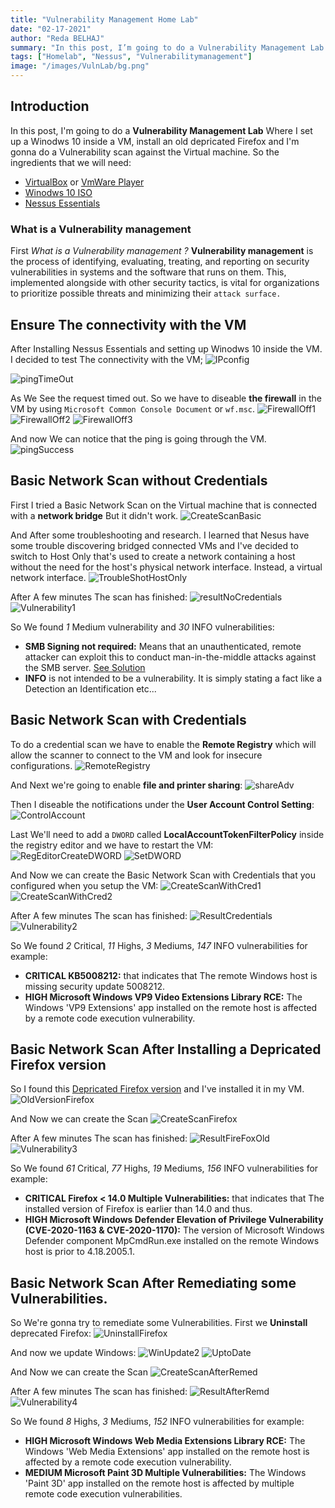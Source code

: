 ```yaml
---
title: "Vulnerability Management Home Lab"
date: "02-17-2021"
author: "Reda BELHAJ"
summary: "In this post, I’m going to do a Vulnerability Management Lab Where I set up a Winodws 10 inside a VM, install an old depricated Firefox and I’m gonna do a Vulnerability scan against the Virtual machine."
tags: ["Homelab", "Nessus", "Vulnerabilitymanagement"]
image: "/images/VulnLab/bg.png"
---
```


## Introduction
In this post, I'm going to do a **Vulnerability Management Lab** Where I set up a Winodws 10 inside a VM, install an old depricated Firefox and I'm gonna do a Vulnerability scan against the Virtual machine. So the ingredients that we will need:
- [VirtualBox](https://www.virtualbox.org/wiki/Downloads) or [VmWare Player](https://customerconnect.vmware.com/en/downloads/info/slug/desktop_end_user_computing/vmware_workstation_player/16_0)
- [Winodws 10 ISO](https://vercel.com/home)
- [Nessus Essentials](https://www.tenable.com/products/nessus/nessus-essentials)

### What is a Vulnerability management
First *What is a Vulnerability management ?* **Vulnerability management** is the process of identifying, evaluating, treating, and reporting on security vulnerabilities in systems and the software that runs on them. This, implemented alongside with other security tactics, is vital for organizations to prioritize possible threats and minimizing their `attack surface.`

## Ensure The connectivity with the VM
After Installing Nessus Essentials and setting up Winodws 10 inside the VM. I decided to test The connectivity with the VM;
![IPconfig](/images/VulnLab/ipconfig.JPG)

![pingTimeOut](/images/VulnLab/pingTimeOut.JPG)

As We See the request timed out. So we have to diseable **the firewall** in the VM by using `Microsoft Common Console Document` or `wf.msc`.
![FirewallOff1](/images/VulnLab/FirewallOff1.JPG)
![FirewallOff2](/images/VulnLab/FirewallOff2.JPG)
![FirewallOff3](/images/VulnLab/FirewallOff3.JPG)

And now We can notice that the ping is going through the VM.
![pingSuccess](/images/VulnLab/pingSuccess.JPG)

## Basic Network Scan without Credentials
First I tried a Basic Network Scan on the Virtual machine that is connected with a **network bridge** But it didn't work.
![CreateScanBasic](/images/VulnLab/CreateScanBasic.JPG)

And After some troubleshooting and research. I learned that Nesus have some trouble discovering bridged connected VMs and I've decided to switch to Host Only that's used to create a network containing a host without the need for the host's physical network interface. Instead, a virtual network interface.
![TroubleShotHostOnly](/images/VulnLab/TroubleShotHostOnly.JPG)

After A few minutes The scan has finished:
![resultNoCredentials](/images/VulnLab/resultNoCredentials.JPG)
![Vulnerability1](/images/VulnLab/Vulnerability1.JPG)

So We found *1* Medium vulnerability and *30* INFO vulnerabilities:
- **SMB Signing not required:** Means that an unauthenticated, remote attacker can exploit this to conduct man-in-the-middle attacks against the SMB server. [See Solution](https://www.tenable.com/plugins/nessus/57608)
- **INFO** is not intended to be a vulnerability. It is simply stating a fact like a Detection an Identification etc...

## Basic Network Scan with Credentials
To do a credential scan we have to enable the **Remote Registry** which will allow the scanner to connect to the VM and look for insecure configurations.
![RemoteRegistry](/images/VulnLab/RemoteRegistry.JPG)

And Next we're going to enable **file and printer sharing**:
![shareAdv](/images/VulnLab/shareAdv.JPG)

Then I diseable the notifications under the **User Account Control Setting**:
![ControlAccount](/images/VulnLab/ControlAccount.JPG)

Last We'll need to add a `DWORD` called **LocalAccountTokenFilterPolicy** inside the registry editor and we have to restart the VM:
![RegEditorCreateDWORD](/images/VulnLab/RegEditorCreateDWORD.JPG)
![SetDWORD](/images/VulnLab/SetDWORD.JPG)

And Now we can create the Basic Network Scan with Credentials that you configured when you setup the VM:
![CreateScanWithCred1](/images/VulnLab/CreateScanWithCred1.JPG)
![CreateScanWithCred2](/images/VulnLab/CreateScanWithCred2.JPG)

After A few minutes The scan has finished:
![ResultCredentials](/images/VulnLab/ResultCredentials.JPG)
![Vulnerability2](/images/VulnLab/Vulnerability2.JPG)

So We found *2* Critical, *11* Highs, *3* Mediums, *147* INFO vulnerabilities for example:
- **CRITICAL KB5008212:** that indicates that The remote Windows host is missing security update 5008212.
- **HIGH Microsoft Windows VP9 Video Extensions Library RCE:** The Windows 'VP9 Extensions' app installed on the remote host is affected by a remote code execution vulnerability.

## Basic Network Scan After Installing a Depricated Firefox version
So I found this [Depricated Firefox version](https://ftp.mozilla.org/pub/firefox/releases/3.6.12/win32/en-US/) and I've installed it in my VM.
![OldVersionFirefox](/images/VulnLab/OldVersionFirefox.JPG)

And Now we can create the Scan
![CreateScanFirefox](/images/VulnLab/CreateScanFirefox.JPG)

After A few minutes The scan has finished:
![ResultFireFoxOld](/images/VulnLab/ResultFireFoxOld.JPG)
![Vulnerability3](/images/VulnLab/Vulnerability3.JPG)

So We found *61* Critical, *77* Highs, *19* Mediums, *156* INFO vulnerabilities for example:
- **CRITICAL Firefox < 14.0 Multiple Vulnerabilities:** that indicates that The installed version of Firefox is earlier than 14.0 and thus.
- **HIGH Microsoft Windows Defender Elevation of Privilege Vulnerability (CVE-2020-1163 & CVE-2020-1170):** The version of Microsoft Windows Defender component MpCmdRun.exe installed on the remote Windows host is prior to 4.18.2005.1.

## Basic Network Scan After Remediating some Vulnerabilities.
So We're gonna try to remediate some Vulnerabilities. First we **Uninstall** deprecated Firefox:
![UninstallFirefox](/images/VulnLab/UninstallFirefox.JPG)

And now we update Windows:
![WinUpdate2](/images/VulnLab/WinUpdate2.JPG)
![UptoDate](/images/VulnLab/UptoDate.JPG)

And Now we can create the Scan
![CreateScanAfterRemed](/images/VulnLab/CreateScanAfterRemed.JPG)

After A few minutes The scan has finished:
![ResultAfterRemd](/images/VulnLab/ResultAfterRemd.JPG)
![Vulnerability4](/images/VulnLab/Vulnerability4.JPG)

So We found *8* Highs, *3* Mediums, *152* INFO vulnerabilities for example:
- **HIGH Microsoft Windows Web Media Extensions Library RCE:** The Windows 'Web Media Extensions' app installed on the remote host is affected by a remote code execution vulnerability.
- **MEDIUM Microsoft Paint 3D Multiple Vulnerabilities:** The Windows 'Paint 3D' app installed on the remote host is affected by multiple remote code execution vulnerabilities.
